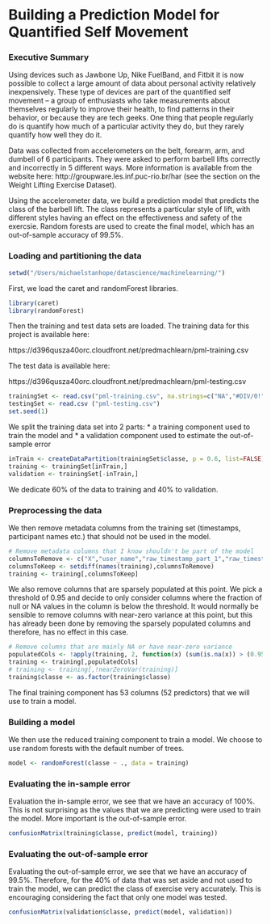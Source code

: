 Building a Prediction Model for Quantified Self Movement
========================================================

### Executive Summary

Using devices such as Jawbone Up, Nike FuelBand, and Fitbit it is now possible to collect a large amount of data about personal activity relatively inexpensively. These type of devices are part of the quantified self movement – a group of enthusiasts who take measurements about themselves regularly to improve their health, to find patterns in their behavior, or because they are tech geeks. One thing that people regularly do is quantify how much of a particular activity they do, but they rarely quantify how well they do it.

Data was collected from accelerometers on the belt, forearm, arm, and dumbell of 6 participants. They were asked to perform barbell lifts correctly and incorrectly in 5 different ways. More information is available from the website here: http://groupware.les.inf.puc-rio.br/har (see the section on the Weight Lifting Exercise Dataset). 

Using the accelerometer data, we build a prediction model that predicts the class of the barbell lift. The class represents a particular style of lift, with different styles having an effect on the effectiveness and safety of the exercsie. Random forests are used to create the final model, which has an out-of-sample accuracy of 99.5%.

### Loading and partitioning the data

```r
setwd("/Users/michaelstanhope/datascience/machinelearning/")
```

First, we load the caret and randomForest libraries. 

```r
library(caret)
library(randomForest)
```

Then the training and test data sets are loaded. The training data for this project is available here: 

https://d396qusza40orc.cloudfront.net/predmachlearn/pml-training.csv

The test data is available here: 

https://d396qusza40orc.cloudfront.net/predmachlearn/pml-testing.csv

```r
trainingSet <- read.csv("pml-training.csv", na.strings=c("NA","#DIV/0!"))
testingSet <- read.csv ("pml-testing.csv")
set.seed(1)
```

We split the training data set into 2 parts:
* a training component used to train the model and
* a validation component used to estimate the out-of-sample error

```r
inTrain <- createDataPartition(trainingSet$classe, p = 0.6, list=FALSE)
training <- trainingSet[inTrain,]
validation <- trainingSet[-inTrain,]
```

We dedicate 60% of the data to training and 40% to validation.

### Preprocessing the data

We then remove metadata columns from the training set (timestamps, participant names etc.) that should not be used in the model. 

```r
# Remove metadata columns that I know shouldn't be part of the model
columnsToRemove <- c("X","user_name","raw_timestamp_part_1","raw_timestamp_part_2","cvtd_timestamp","new_window","num_window")
columnsToKeep <- setdiff(names(training),columnsToRemove)
training <- training[,columnsToKeep]
```

We also remove columns that are sparsely populated at this point. We pick a threshold of 0.95 and decide to only consider columns where the fraction of null or NA values in the column is below the threshold. It would normally be sensible to remove columns with near-zero variance at this point, but this has already been done by removing the sparsely populated columns and therefore, has no effect in this case.

```r
# Remove columns that are mainly NA or have near-zero variance
populatedCols <- !apply(training, 2, function(x) (sum(is.na(x)) > (0.95 * dim(training)[1])))
training <- training[,populatedCols]
# training <- training[,!nearZeroVar(training)]
training$classe <- as.factor(training$classe)
```

The final training component has 53 columns (52 predictors) that we will use to train a model.

### Building a model

We then use the reduced training component to train a model. We choose to use random forests with the default number of trees.

```r
model <- randomForest(classe ~ ., data = training)
```

### Evaluating the in-sample error

Evaluation the in-sample error, we see that we have an accuracy of 100%. This is not surprising as the values that we are predicting were used to train the model. More important is the out-of-sample error.

```r
confusionMatrix(training$classe, predict(model, training))
```

### Evaluating the out-of-sample error

Evaluating the out-of-sample error, we see that we have an accuracy of 99.5%. Therefore, for the 40% of data that was set aside and not used to train the model, we can predict the class of exercise very accurately. This is encouraging considering the fact that only one model was tested.

```r
confusionMatrix(validation$classe, predict(model, validation))
```
